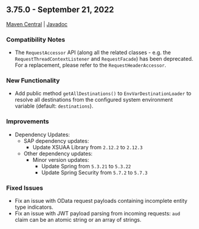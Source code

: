 ## 3.75.0 - September 21, 2022

[Maven Central](https://search.maven.org/search?q=g:com.sap.cloud.sdk*%20AND%20v:3.75.0) | [Javadoc](https://help.sap.com/doc/d36e6a93f11b48bd920453bed2149bd3/1.0/en-US/index.html)

### Compatibility Notes

- The `RequestAccessor` API (along all the related classes - e.g. the `RequestThreadContextListener` and `RequestFacade`) has been deprecated.
For a replacement, please refer to the `RequestHeaderAccessor`.

### New Functionality

- Add public method `getAllDestinations()` to `EnvVarDestinationLoader` to resolve all destinations from the configured system environment variable (default: `destinations`).

### Improvements

- Dependency Updates:
  - SAP dependency updates:
    - Update XSUAA Library from `2.12.2` to `2.12.3`
  - Other dependency updates:
    - Minor version updates:
      - Update Spring from `5.3.21` to `5.3.22`
      - Update Spring Security from `5.7.2` to `5.7.3`

### Fixed Issues

- Fix an issue with OData request payloads containing incomplete entity type indicators.
- Fix an issue with JWT payload parsing from incoming requests: `aud` claim can be an atomic string or an array of strings.